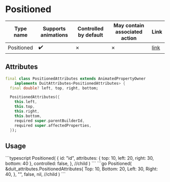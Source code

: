 
# Positioned

| Type name | Supports animations | Controlled by default | May contain associated action | Link |
| - | - | - | - | - |
| Positioned | :heavy_check_mark: | &cross; | &cross; | [link](https://api.flutter.dev/flutter/widgets/Positioned-class.html) |

## Attributes

```dart
final class PositionedAttributes extends AnimatedPropertyOwner
    implements DuitAttributes<PositionedAttributes> {
  final double? left, top, right, bottom;

  PositionedAttributes({
    this.left,
    this.top,
    this.right,
    this.bottom,
    required super.parentBuilderId,
    required super.affectedProperties,
  });
```

## Usage

<Tabs groupId="lang">
  <TabItem value="ts" label="TypeScript" default>
    ```typescript
    Positioned(
        {
            id: "id",
            attributes: {
                top: 10,
                left: 20,
                right: 30,
                bottom: 40
            },
            controlled: false,
        },
        //child
    )
    ```
  </TabItem>
  <TabItem value="go" label="Go">
    ```go
	Positioned(
      &duit_attributes.PositionedAttributes{
        Top:    10,
        Bottom: 20,
        Left:   30,
        Right:  40,
      },
      "",
      false,
      nil, //child
	)
    ```
  </TabItem>
</Tabs>

